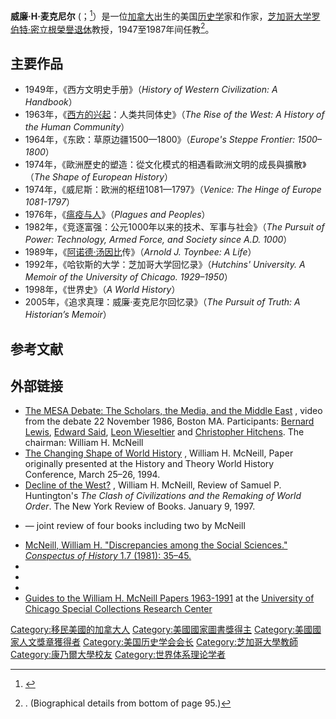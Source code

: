 {{Infobox academic
| honorific_prefix   =
| name               = William H. McNeill
| honorific_suffix   =
| native_name        = 
| native_name_lang   = 
| image              = William H. McNeill.jpg
| alt                = Smiling older man holding a stack of books in front of him; the top one is tilted up so the title, ''World History'', is visible.
| caption            = 在87岁生日上手捧《伯克希尔世界历史百科全书》（''Berkshire Encyclopedia of World History''）第一版的威廉·H·麦克尼尔
| birth_name         = 
| birth_date         = {{Birth date|1917|10|31|mf=yes}}
| birth_place        = [[加拿大|加拿大]][[卑诗省|卑诗省]][[溫哥華|溫哥華]]
| death_date         = {{death date and age |2016|7|8 |1917|10|31|mf=yes}}
| death_place        = [[美国|美国]][[康乃狄克州|康乃狄克州]][[托灵顿_(康涅狄格州)|托灵顿]]
| death_cause        = 
| region             =
| nationality        = 
| period             = 
| occupation         = 历史学家、教授、作家
| title              = 
| boards             = <!-- Board or similar positions extraneous to main occupation   -->
| known_for          =
| spouse             = Elizabeth Darbishire（1946–2006）
| children           = [[J·R·麦克尼尔|J·R·麦克尼尔]]、Andrew、Ruth、Deborah
| signature          = 
| signature_alt      = 
| signature_size     = 
| era                = 
| language           = 
| discipline         = 世界史
| sub_discipline     = <!-- Academic discipline specialist area - e.g. Sub-atomic research, 20th Century Danish specialist, Pauline research, Arcadian and Ugaritic specialist -->
| movement           = <!-- Should match the ideological movement or denomination (for religious), "school" of thought etc. (e.g. "Anglican", "Postmodernist", "Socialist" or "Green" etc. -->
| religion           = <!-- Religion should be supported with a citation from a reliable source -->
| denomination       = <!-- Religious denomination should be supported with a citation from a reliable source -->
| education          = 
| alma_mater         = [[芝加哥大学|芝加哥大学]]<br />[[康奈尔大学|康奈尔大学]]
| thesis_title       = "The Influence of the Potato on Irish History"
| thesis_url         = 
| thesis_year        = 1947
| doctoral_advisor   = [[卡尔·L·贝克尔|卡尔·L·贝克尔]]
| doctoral_students  = 
| notable_students   = <!--Only those with WP articles-->
| main_interests     = 
| workplaces         = [[芝加哥大学|芝加哥大学]]
| notable_works      = 《[[西方的兴起|西方的兴起]]》（''The Rise of the West''）
| notable_ideas      = 
| influences         = [[阿诺尔德·J·汤因比|阿诺尔德·J·汤因比]]<ref name="erasmus">{{cite news|last1=The Associated Press|title=U.S. Historian, William McNeill, Wins the Erasmus Prize|url=https://www.nytimes.com/1996/12/13/arts/us-historian-william-mcneill-wins-the-erasmus-prize.html|accessdate=31 January 2018|work=New York Times|date=13 December 1996|archive-date=2019-05-17|archive-url=https://web.archive.org/web/20190517102537/https://www.nytimes.com/1996/12/13/arts/us-historian-william-mcneill-wins-the-erasmus-prize.html|dead-url=no}}</ref>
| influenced         = [[約翰·劉易斯·蓋迪斯|約翰·劉易斯·蓋迪斯]]<ref name="The_Landscape_of_History">{{cite book|last1=Oxford University Press|title=The Landscape of History pp. 48}}</ref>
| awards             = [[美國國家圖書獎|美國國家圖書獎]]<br />[[美国国家人文奖章|美国国家人文奖章]] 
| website            =
| footnotes          =
}}
'''威廉·H·麦克尼尔''' ({{Lang-en|William Hardy McNeill}}；{{bd|1917年|10月31日|2016年|7月8日}}<ref name="nyt">{{cite news |url=https://www.nytimes.com/2016/07/13/books/william-h-mcneill-professor-and-prolific-author-dies-at-98.html |title=William H. McNeill, Professor and Prolific Author, Dies at 98 |work=New York Times |date=12 July 2016 |first=Sam |last=Roberts |accessdate= |archive-date=2021-02-18 |archive-url=https://web.archive.org/web/20210218121725/https://www.nytimes.com/2016/07/13/books/william-h-mcneill-professor-and-prolific-author-dies-at-98.html |dead-url=no }}</ref>）是一位[[加拿大|加拿大]]出生的美国[[历史学|历史学]]家和作家，[[芝加哥大学|芝加哥大学]][[罗伯特·密立根|罗伯特·密立根]][[榮譽退休|榮譽退休]]教授，1947至1987年间任教<ref name="McNeill1979bio">{{citation |date=March 1979 |author=McNeill, William H. |title=Historical Patterns of Migration |journal=[[Current_Anthropology|Current Anthropology]] |volume=20 |issue=1 |pages=95–102 |jstor=2741864 |pmid=11630845 |doi=10.1086/202206}}. (Biographical details from bottom of page 95.)</ref>。

==主要作品==
*1949年，《西方文明史手册》（''History of Western Civilization: A Handbook''）
*1963年，《[[西方的兴起|西方的兴起]]：人类共同体史》（''The Rise of the West: A History of the Human Community''）
*1964年，《东欧：草原边疆1500—1800》（''Europe's Steppe Frontier: 1500–1800''）
*1974年，《歐洲歷史的塑造：從文化模式的相遇看歐洲文明的成長與擴散》（''The Shape of European History''）
*1974年，《威尼斯：欧洲的枢纽1081—1797》（''Venice: The Hinge of Europe 1081-1797''）
*1976年，《[[瘟疫与人|瘟疫与人]]》（''Plagues and Peoples''）
*1982年，《竞逐富强：公元1000年以来的技术、军事与社会》（''The Pursuit of Power: Technology, Armed Force, and Society since A.D. 1000''）
*1989年，《[[阿诺尔德·J·汤因比|阿诺德·汤因比]]传》（''Arnold J. Toynbee: A Life''）
*1992年，《哈钦斯的大学：芝加哥大学回忆录》（''Hutchins' University. A Memoir of the University of Chicago. 1929–1950''）
*1998年，《世界史》（''A World History''）
*2005年，《追求真理：威廉·麦克尼尔回忆录》（''The Pursuit of Truth: A Historian’s Memoir''）

== 参考文献 ==
{{reflist}}

== 外部链接 ==
{{Wikiquotes}}
* [https://vimeo.com/237772069 The MESA Debate: The Scholars, the Media, and the Middle East] {{Wayback|url=https://vimeo.com/237772069 |date=20210226154603 }}, video from the debate 22 November 1986, Boston MA. Participants: [[Bernard_Lewis|Bernard Lewis]], [[Edward_Said|Edward Said]], [[Leon_Wieseltier|Leon Wieseltier]] and [[Christopher_Hitchens|Christopher Hitchens]]. The chairman: William H. McNeill
* [http://www.hartford-hwp.com/archives/10/041.html The Changing Shape of World History] {{Wayback|url=http://www.hartford-hwp.com/archives/10/041.html |date=20160204231005 }}, William H. McNeill, Paper originally presented at the History and Theory World History Conference, March 25–26, 1994.
* [http://www.nybooks.com/articles/1300 Decline of the West?] {{Wayback|url=http://www.nybooks.com/articles/1300 |date=20100327185839 }}, William H. McNeill, Review of Samuel P. Huntington's ''The Clash of Civilizations and the Remaking of World Order''. The New York Review of Books. January 9, 1997.
* {{citation |date=16 May 1974 |author=J.H. Elliott |title=Where We Started |journal=[[The_New_York_Review_of_Books|The New York Review of Books]] |url=http://www.blogs.nybooks.com/articles/archives/1974/may/16/where-we-started/ |accessdate=2010-05-26 |archive-date=2020-05-31 |archive-url=https://web.archive.org/web/20200531033016/https://www.nybooks.com/articles/1974/05/16/where-we-started/ |dead-url=no }} — joint review of four books including two by McNeill
* [http://dmr.bsu.edu/cdm4/document.php?CISOROOT=/ConspectusH&CISOPTR=1377&REC=1 McNeill, William H. "Discrepancies among the Social Sciences." ''Conspectus of History'' 1.7 (1981): 35–45.]
*{{C-SPAN|William McNeill}}
* {{Internet Archive author |sname= William H. McNeill}}
* {{Find a Grave |id= 166926701}}
*[https://www.lib.uchicago.edu/e/scrc/findingaids/view.php?eadid=ICU.SPCL.MCNEILL Guides to the William H. McNeill Papers 1963-1991] {{Wayback|url=https://www.lib.uchicago.edu/e/scrc/findingaids/view.php?eadid=ICU.SPCL.MCNEILL |date=20201017033419 }} at the [https://www.lib.uchicago.edu/scrc/ University of Chicago Special Collections Research Center] {{Wayback|url=https://www.lib.uchicago.edu/scrc/ |date=20110916002557 }}
{{美国历史学会会长}}
{{Authority control}}

{{DEFAULTSORT:McNeill, William Hardy}}
[[Category:移民美國的加拿大人|Category:移民美國的加拿大人]]
[[Category:美國國家圖書獎得主|Category:美國國家圖書獎得主]]
[[Category:美國國家人文獎章獲得者|Category:美國國家人文獎章獲得者]]
[[Category:美国历史学会会长|Category:美国历史学会会长]]
[[Category:芝加哥大學教師|Category:芝加哥大學教師]]
[[Category:康乃爾大學校友|Category:康乃爾大學校友]]
[[Category:世界体系理论学者|Category:世界体系理论学者]]